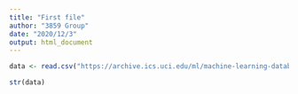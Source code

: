 ```yaml
---
title: "First file"
author: "3859 Group"
date: "2020/12/3"
output: html_document
---
```


```r
data <- read.csv("https://archive.ics.uci.edu/ml/machine-learning-databases/00381/PRSA_data_2010.1.1-2014.12.31.csv")
```


```r
str(data)


```

